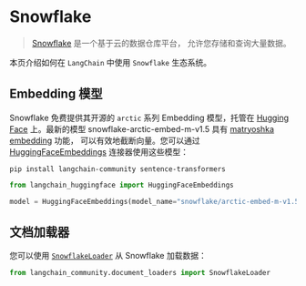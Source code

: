 # Snowflake

> [Snowflake](https://www.snowflake.com/) 是一个基于云的数据仓库平台，
> 允许您存储和查询大量数据。

本页介绍如何在 `LangChain` 中使用 `Snowflake` 生态系统。

## Embedding 模型

Snowflake 免费提供其开源的 `arctic` 系列 Embedding 模型，托管在
[Hugging Face](https://huggingface.co/Snowflake/snowflake-arctic-embed-m-v1.5) 上。最新的模型
snowflake-arctic-embed-m-v1.5 具有 [matryoshka embedding](https://arxiv.org/abs/2205.13147) 功能，
可以有效地截断向量。您可以通过
[HuggingFaceEmbeddings](/docs/integrations/text_embedding/huggingfacehub) 连接器使用这些模型：

```shell
pip install langchain-community sentence-transformers
```

```python
from langchain_huggingface import HuggingFaceEmbeddings

model = HuggingFaceEmbeddings(model_name="snowflake/arctic-embed-m-v1.5")
```

## 文档加载器

您可以使用 [`SnowflakeLoader`](/docs/integrations/document_loaders/snowflake)
从 Snowflake 加载数据：

```python
from langchain_community.document_loaders import SnowflakeLoader
```